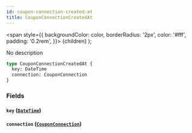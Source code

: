 ```yaml
---
id: coupon-connection-created-at
title: CouponConnectionCreatedAt
---
```


<span
style={{
      backgroundColor: color,
      borderRadius: '2px',
      color: '#fff',
      padding: '0.2rem',
    }}>
{children}
</span>
);

No description

```graphql
type CouponConnectionCreatedAt {
  key: DateTime
  connection: CouponConnection
}
```

### Fields

#### `key` ([`DateTime`](/v1/scalars/date-time))

#### `connection` ([`CouponConnection`](/v1/objects/coupon-connection))

